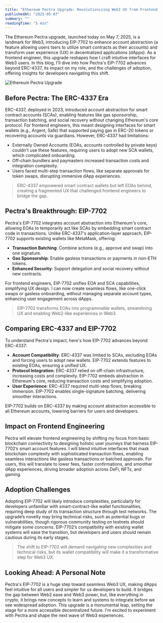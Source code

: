 ```yaml
---
title: "Ethereum Pectra Upgrade: Revolutionizing Web3 UX from Frontend Perspective"
publishedAt: "2025-05-07"
summary: ""
readingTime: "5 min"
---
```


The <HighlightedText>Ethereum Pectra</HighlightedText> upgrade, launched today on May 7, 2025, is a landmark for Web3, introducing <HighlightedText>EIP-7702</HighlightedText> to enhance account abstraction (a feature allowing users tsers to utilize smart contracts as their accounts) and transform user experience (UX) in decentralized applications (dApps). As a frontend engineer, this upgrade reshapes how I craft intuitive interfaces for Web3 users. In this blog, I'll dive into how <HighlightedText>Pectra</HighlightedText>'s <HighlightedText>EIP-7702</HighlightedText> advances beyond <HighlightedText>ERC-4337</HighlightedText>, its impact on my role, and the challenges of adoption, offering insights for developers navigating this shift.

<Image
  alt="Ethereum Pectra Upgrade"
  src="/assets/ethereum_pectra_upgrade.png"
  width={768}
  height={403}
  priority
/>

## Before Pectra: The <HighlightedText>ERC-4337</HighlightedText> Era

<HighlightedText>ERC-4337</HighlightedText>, deployed in 2023, introduced
account abstraction for smart contract accounts (SCAs), enabling features like
gas sponsorship, transaction batching, and social recovery without changing
Ethereum's core protocol. For frontend engineers, this meant designing
interfaces for smart wallets (e.g., Argent, Safe) that supported paying gas in
ERC-20 tokens or recovering accounts via guardians. However, <HighlightedText>
  ERC-4337
</HighlightedText> had limitations:

- Externally Owned Accounts (EOAs, accounts controlled by private keys) couldn't use these features, requiring users to adopt new SCA wallets, which complicated onboarding.
- Off-chain bundlers and paymasters increased transaction costs and integration complexity.
- Users faced multi-step transaction flows, like separate approvals for token swaps, disrupting immersive dApp experiences.

> ERC-4337 empowered smart contract wallets but left EOAs behind, creating a fragmented UX that challenged frontend engineers to bridge the gap.

## Pectra's Breakthrough: <HighlightedText>EIP-7702</HighlightedText>

<HighlightedText>Pectra</HighlightedText>'s <HighlightedText>
  EIP-7702
</HighlightedText> integrates account abstraction into Ethereum's core, allowing
EOAs to temporarily act like SCAs by embedding smart contract code in
transactions. Unlike <HighlightedText>ERC-4337</HighlightedText>'s application-layer
approach, <HighlightedText>EIP-7702</HighlightedText> supports existing wallets like
MetaMask, offering:

- **Transaction Batching**: Combine actions (e.g., approve and swap) into one signature.
- **Gas Sponsorship**: Enable gasless transactions or payments in non-ETH tokens.
- **Enhanced Security**: Support delegation and social recovery without new contracts.

For frontend engineers, <HighlightedText>EIP-7702</HighlightedText> unifies EOA and SCA capabilities, simplifying UX design. I can now create seamless flows, like one-click swaps or gasless onboarding, without managing separate account types, enhancing user engagement across dApps.

> EIP-7702 transforms EOAs into programmable wallets, streamlining UX and enabling Web2-like experiences in Web3.

## Comparing <HighlightedText>ERC-4337</HighlightedText> and <HighlightedText>EIP-7702</HighlightedText>

To understand <HighlightedText>Pectra</HighlightedText>'s impact, here's how <HighlightedText>EIP-7702</HighlightedText> advances beyond <HighlightedText>ERC-4337</HighlightedText>:

- **Account Compatibility**: <HighlightedText>ERC-4337</HighlightedText> was limited to SCAs, excluding EOAs and forcing users to adopt new wallets. <HighlightedText>EIP-7702</HighlightedText> extends features to existing EOAs, ensuring a unified UX.
- **Protocol Integration**: <HighlightedText>ERC-4337</HighlightedText> relied on off-chain infrastructure, increasing costs and complexity. <HighlightedText>EIP-7702</HighlightedText> embeds abstraction in Ethereum's core, reducing transaction costs and simplifying adoption.
- **User Experience**: <HighlightedText>ERC-4337</HighlightedText> required multi-step flows, breaking immersion. <HighlightedText>EIP-7702</HighlightedText> enables single-signature batching, delivering smoother interactions.

<HighlightedText>EIP-7702</HighlightedText> builds on <HighlightedText>
  ERC-4337
</HighlightedText> by making account abstraction accessible to all Ethereum accounts,
lowering barriers for users and developers.

## Impact on Frontend Engineering

<HighlightedText>Pectra</HighlightedText> will elevate frontend engineering by shifting
my focus from basic blockchain connectivity to designing holistic user journeys that
harness <HighlightedText>EIP-7702</HighlightedText>’s smart account features. I
will blend intuitive interfaces that mask blockchain complexity with
sophisticated transaction flows, enabling seamless interactions like gasless
transactions or batched approvals. For users, this will translate to lower fees,
faster confirmations, and smoother dApp experiences, driving broader adoption
across DeFi, NFTs, and gaming.

## Adoption Challenges

Adopting <HighlightedText>EIP-7702</HighlightedText> will likely introduce complexities, particularly for developers unfamiliar with smart-contract-like wallet functionalities, requiring deep study of its transaction structure through test networks. The upgrade’s novelty may bring technical risks, such as potential bugs or vulnerabilities, though rigorous community testing on testnets should mitigate some concerns. <HighlightedText>EIP-7702</HighlightedText>’s compatibility with existing wallet systems will ease the transition, but developers and users should remain cautious during its early stages.

> The shift to <HighlightedText>EIP-7702</HighlightedText> will demand navigating new complexities and technical risks, but its wallet compatibility will make it a transformative step for Web3 UX.

## Looking Ahead: A Personal Note

<HighlightedText>Pectra</HighlightedText>'s <HighlightedText>
  EIP-7702
</HighlightedText> is a huge step toward seamless Web3 UX, making dApps feel
intuitive for all users and simpler for us developers to build. It bridges the
gap between Web2 ease and Web3 power, but, like everything in crypto, it brings
new concepts to learn and systems to integrate before we see widespread
adoption. This upgrade is a monumental leap, setting the stage for a more
accessible decentralized future. I'm excited to experiment with <HighlightedText>
  Pectra
</HighlightedText> and shape the next wave of Web3 experiences.
